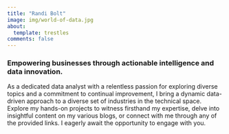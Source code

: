 ```yaml
---
title: "Randi Bolt"
image: img/world-of-data.jpg
about:
  template: trestles
comments: false
---
```


### Empowering businesses through actionable intelligence and data innovation. 

As a dedicated data analyst with a relentless passion for exploring diverse topics and a commitment to continual improvement, I bring a dynamic data-driven approach to a diverse set of industries in the technical space. Explore my hands-on projects to witness firsthand my expertise, delve into insightful content on my various blogs, or connect with me through any of the provided links. I eagerly await the opportunity to engage with you. 